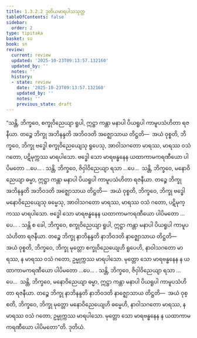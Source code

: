 ```yaml
---
title: 1.3.2.2 ဒုတိယမာရပါသသုတ္တ
tableOfContents: false
sidebar:
  order: 2
type: tipitaka
basket: su
book: sn
review:
  current: review
  updated: '2025-10-23T09:13:57.132160'
  updated_by: ''
  notes: ''
  history:
  - state: review
    date: '2025-10-23T09:13:57.132160'
    updated_by: ''
    notes: ''
    previous_state: draft
---
```



<ReviewStatus review={frontmatter.review} showDetails={true} />

<HypothesisAnnotation frontmatter={frontmatter} />

<DynamicBreadcrumb />

<Division number="115" book="sn" e="ch" v="18" p="297">

<Paragraph number="620" book="sn">
“သန္တိ, ဘိက္ခဝေ, စက္ခုဝိညေယျာ ရူပါ, ဣဋ္ဌာ ကန္တာ မနာပါ ပိယရူပါ ကာမူပသံဟိတာ ရဇနီယာ. တဉ္စေ ဘိက္ခု အဘိနန္ဒတိ အဘိဝဒတိ အဇ္ဈောသာယ တိဋ္ဌတိ—  အယံ ဝုစ္စတိ, ဘိက္ခဝေ, ဘိက္ခု ဗဒ္ဓေါ စက္ခုဝိညေယျေသု ရူပေသု, အာဝါသဂတော မာရဿ, မာရဿ ဝသံ ဂတော, ပဋိမုက္ကဿ မာရပါသော. ဗဒ္ဓေါ သော မာရဗန္ဓနေန ယထာကာမကရဏီယော ပါပိမတော …ပေ… .
</Paragraph>

<Paragraph number="621" book="sn">
သန္တိ, ဘိက္ခဝေ, ဇိဝှါဝိညေယျာ ရသာ …ပေ…  သန္တိ, ဘိက္ခဝေ, မနောဝိညေယျာ ဓမ္မာ, ဣဋ္ဌာ ကန္တာ မနာပါ ပိယရူပါ ကာမူပသံဟိတာ ရဇနီယာ. တဉ္စေ ဘိက္ခု အဘိနန္ဒတိ အဘိဝဒတိ အဇ္ဈောသာယ တိဋ္ဌတိ—  အယံ ဝုစ္စတိ, ဘိက္ခဝေ, ဘိက္ခု ဗဒ္ဓေါ မနောဝိညေယျေသု ဓမ္မေသု, အာဝါသဂတော မာရဿ, မာရဿ ဝသံ ဂတော, ပဋိမုက္ကဿ မာရပါသော. ဗဒ္ဓေါ သော မာရဗန္ဓနေန ယထာကာမကရဏီယော ပါပိမတော …ပေ… .
</Paragraph>

<Paragraph number="622" book="sn">
သန္တိ စ ခေါ, ဘိက္ခဝေ, စက္ခုဝိညေယျာ ရူပါ, ဣဋ္ဌာ ကန္တာ မနာပါ ပိယရူပါ ကာမူပသံဟိတာ ရဇနီယာ. တဉ္စေ ဘိက္ခု နာဘိနန္ဒတိ နာဘိဝဒတိ နာဇ္ဈောသာယ တိဋ္ဌတိ—  အယံ ဝုစ္စတိ, ဘိက္ခဝေ, ဘိက္ခု မုတ္တော စက္ခုဝိညေယျေဟိ ရူပေဟိ, နာဝါသဂတော မာရဿ, န မာရဿ ဝသံ ဂတော, ဥမ္မုက္ကဿ မာရပါသော. မုတ္တော သော မာရဗန္ဓနေန န ယထာကာမကရဏီယော ပါပိမတော …ပေ… .
</Paragraph>

<Paragraph number="623" book="sn">
သန္တိ, ဘိက္ခဝေ, ဇိဝှါဝိညေယျာ ရသာ …ပေ…  သန္တိ, ဘိက္ခဝေ, မနောဝိညေယျာ ဓမ္မာ, ဣဋ္ဌာ ကန္တာ မနာပါ ပိယရူပါ ကာမူပသံဟိတာ ရဇနီယာ. တဉ္စေ ဘိက္ခု နာဘိနန္ဒတိ နာဘိဝဒတိ နာဇ္ဈောသာယ တိဋ္ဌတိ—  အယံ ဝုစ္စတိ, ဘိက္ခဝေ, ဘိက္ခု မုတ္တော မနောဝိညေယျေဟိ ဓမ္မေဟိ, နာဝါသဂတော မာရဿ, န မာရဿ ဝသံ ဂတော, ဥမ္မုက္ကဿ မာရပါသော. မုတ္တော သော မာရဗန္ဓနေန န ယထာကာမကရဏီယော ပါပိမတော”တိ.

</Paragraph>
</Division>

<Paragraph number="624" type="center" book="sn">
ဒုတိယံ.
</Paragraph>